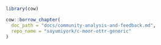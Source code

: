 
```r
library(cow)
```

 


<!--Community analysis and feedback -->

```r
cow::borrow_chapter(
  doc_path = "docs/community-analysis-and-feedback.md",
  repo_name = "sayumiyork/c-moor-ottr-generic"
)
```

